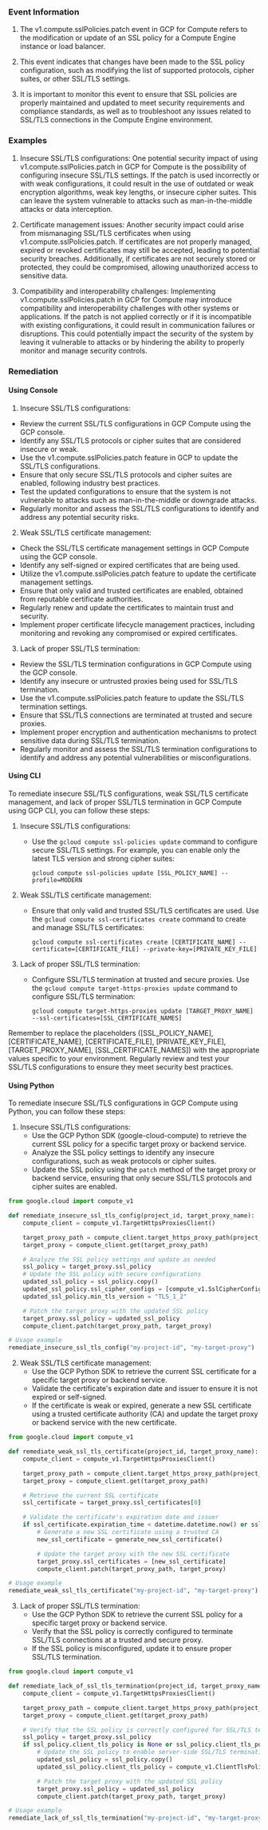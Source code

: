 
### Event Information

1. The v1.compute.sslPolicies.patch event in GCP for Compute refers to the modification or update of an SSL policy for a Compute Engine instance or load balancer.

2. This event indicates that changes have been made to the SSL policy configuration, such as modifying the list of supported protocols, cipher suites, or other SSL/TLS settings.

3. It is important to monitor this event to ensure that SSL policies are properly maintained and updated to meet security requirements and compliance standards, as well as to troubleshoot any issues related to SSL/TLS connections in the Compute Engine environment.


### Examples

1. Insecure SSL/TLS configurations: One potential security impact of using v1.compute.sslPolicies.patch in GCP for Compute is the possibility of configuring insecure SSL/TLS settings. If the patch is used incorrectly or with weak configurations, it could result in the use of outdated or weak encryption algorithms, weak key lengths, or insecure cipher suites. This can leave the system vulnerable to attacks such as man-in-the-middle attacks or data interception.

2. Certificate management issues: Another security impact could arise from mismanaging SSL/TLS certificates when using v1.compute.sslPolicies.patch. If certificates are not properly managed, expired or revoked certificates may still be accepted, leading to potential security breaches. Additionally, if certificates are not securely stored or protected, they could be compromised, allowing unauthorized access to sensitive data.

3. Compatibility and interoperability challenges: Implementing v1.compute.sslPolicies.patch in GCP for Compute may introduce compatibility and interoperability challenges with other systems or applications. If the patch is not applied correctly or if it is incompatible with existing configurations, it could result in communication failures or disruptions. This could potentially impact the security of the system by leaving it vulnerable to attacks or by hindering the ability to properly monitor and manage security controls.

### Remediation

#### Using Console

1. Insecure SSL/TLS configurations:
- Review the current SSL/TLS configurations in GCP Compute using the GCP console.
- Identify any SSL/TLS protocols or cipher suites that are considered insecure or weak.
- Use the v1.compute.sslPolicies.patch feature in GCP to update the SSL/TLS configurations.
- Ensure that only secure SSL/TLS protocols and cipher suites are enabled, following industry best practices.
- Test the updated configurations to ensure that the system is not vulnerable to attacks such as man-in-the-middle or downgrade attacks.
- Regularly monitor and assess the SSL/TLS configurations to identify and address any potential security risks.

2. Weak SSL/TLS certificate management:
- Check the SSL/TLS certificate management settings in GCP Compute using the GCP console.
- Identify any self-signed or expired certificates that are being used.
- Utilize the v1.compute.sslPolicies.patch feature to update the certificate management settings.
- Ensure that only valid and trusted certificates are enabled, obtained from reputable certificate authorities.
- Regularly renew and update the certificates to maintain trust and security.
- Implement proper certificate lifecycle management practices, including monitoring and revoking any compromised or expired certificates.

3. Lack of proper SSL/TLS termination:
- Review the SSL/TLS termination configurations in GCP Compute using the GCP console.
- Identify any insecure or untrusted proxies being used for SSL/TLS termination.
- Use the v1.compute.sslPolicies.patch feature to update the SSL/TLS termination settings.
- Ensure that SSL/TLS connections are terminated at trusted and secure proxies.
- Implement proper encryption and authentication mechanisms to protect sensitive data during SSL/TLS termination.
- Regularly monitor and assess the SSL/TLS termination configurations to identify and address any potential vulnerabilities or misconfigurations.

#### Using CLI

To remediate insecure SSL/TLS configurations, weak SSL/TLS certificate management, and lack of proper SSL/TLS termination in GCP Compute using GCP CLI, you can follow these steps:

1. Insecure SSL/TLS configurations:
   - Use the `gcloud compute ssl-policies update` command to configure secure SSL/TLS settings. For example, you can enable only the latest TLS version and strong cipher suites:
     ```
     gcloud compute ssl-policies update [SSL_POLICY_NAME] --profile=MODERN
     ```

2. Weak SSL/TLS certificate management:
   - Ensure that only valid and trusted SSL/TLS certificates are used. Use the `gcloud compute ssl-certificates create` command to create and manage SSL/TLS certificates:
     ```
     gcloud compute ssl-certificates create [CERTIFICATE_NAME] --certificate=[CERTIFICATE_FILE] --private-key=[PRIVATE_KEY_FILE]
     ```

3. Lack of proper SSL/TLS termination:
   - Configure SSL/TLS termination at trusted and secure proxies. Use the `gcloud compute target-https-proxies update` command to configure SSL/TLS termination:
     ```
     gcloud compute target-https-proxies update [TARGET_PROXY_NAME] --ssl-certificates=[SSL_CERTIFICATE_NAMES]
     ```

Remember to replace the placeholders ([SSL_POLICY_NAME], [CERTIFICATE_NAME], [CERTIFICATE_FILE], [PRIVATE_KEY_FILE], [TARGET_PROXY_NAME], [SSL_CERTIFICATE_NAMES]) with the appropriate values specific to your environment. Regularly review and test your SSL/TLS configurations to ensure they meet security best practices.

#### Using Python

To remediate insecure SSL/TLS configurations in GCP Compute using Python, you can follow these steps:

1. Insecure SSL/TLS configurations:
   - Use the GCP Python SDK (google-cloud-compute) to retrieve the current SSL policy for a specific target proxy or backend service.
   - Analyze the SSL policy settings to identify any insecure configurations, such as weak protocols or cipher suites.
   - Update the SSL policy using the `patch` method of the target proxy or backend service, ensuring that only secure SSL/TLS protocols and cipher suites are enabled.

```python
from google.cloud import compute_v1

def remediate_insecure_ssl_tls_config(project_id, target_proxy_name):
    compute_client = compute_v1.TargetHttpsProxiesClient()

    target_proxy_path = compute_client.target_https_proxy_path(project_id, target_proxy_name)
    target_proxy = compute_client.get(target_proxy_path)

    # Analyze the SSL policy settings and update as needed
    ssl_policy = target_proxy.ssl_policy
    # Update the SSL policy with secure configurations
    updated_ssl_policy = ssl_policy.copy()
    updated_ssl_policy.ssl_cipher_configs = [compute_v1.SslCipherConfig(name="MODERN")]
    updated_ssl_policy.min_tls_version = "TLS_1_2"

    # Patch the target proxy with the updated SSL policy
    target_proxy.ssl_policy = updated_ssl_policy
    compute_client.patch(target_proxy_path, target_proxy)

# Usage example
remediate_insecure_ssl_tls_config("my-project-id", "my-target-proxy")
```

2. Weak SSL/TLS certificate management:
   - Use the GCP Python SDK to retrieve the current SSL certificate for a specific target proxy or backend service.
   - Validate the certificate's expiration date and issuer to ensure it is not expired or self-signed.
   - If the certificate is weak or expired, generate a new SSL certificate using a trusted certificate authority (CA) and update the target proxy or backend service with the new certificate.

```python
from google.cloud import compute_v1

def remediate_weak_ssl_tls_certificate(project_id, target_proxy_name):
    compute_client = compute_v1.TargetHttpsProxiesClient()

    target_proxy_path = compute_client.target_https_proxy_path(project_id, target_proxy_name)
    target_proxy = compute_client.get(target_proxy_path)

    # Retrieve the current SSL certificate
    ssl_certificate = target_proxy.ssl_certificates[0]

    # Validate the certificate's expiration date and issuer
    if ssl_certificate.expiration_time < datetime.datetime.now() or ssl_certificate.self_link.startswith("https://www.googleapis.com/compute/v1/projects/"):
        # Generate a new SSL certificate using a trusted CA
        new_ssl_certificate = generate_new_ssl_certificate()

        # Update the target proxy with the new SSL certificate
        target_proxy.ssl_certificates = [new_ssl_certificate]
        compute_client.patch(target_proxy_path, target_proxy)

# Usage example
remediate_weak_ssl_tls_certificate("my-project-id", "my-target-proxy")
```

3. Lack of proper SSL/TLS termination:
   - Use the GCP Python SDK to retrieve the current SSL policy for a specific target proxy or backend service.
   - Verify that the SSL policy is correctly configured to terminate SSL/TLS connections at a trusted and secure proxy.
   - If the SSL policy is misconfigured, update it to ensure proper SSL/TLS termination.

```python
from google.cloud import compute_v1

def remediate_lack_of_ssl_tls_termination(project_id, target_proxy_name):
    compute_client = compute_v1.TargetHttpsProxiesClient()

    target_proxy_path = compute_client.target_https_proxy_path(project_id, target_proxy_name)
    target_proxy = compute_client.get(target_proxy_path)

    # Verify that the SSL policy is correctly configured for SSL/TLS termination
    ssl_policy = target_proxy.ssl_policy
    if ssl_policy.client_tls_policy is None or ssl_policy.client_tls_policy.mode != "SERVER_SIDE":
        # Update the SSL policy to enable server-side SSL/TLS termination
        updated_ssl_policy = ssl_policy.copy()
        updated_ssl_policy.client_tls_policy = compute_v1.ClientTlsPolicy(mode="SERVER_SIDE")

        # Patch the target proxy with the updated SSL policy
        target_proxy.ssl_policy = updated_ssl_policy
        compute_client.patch(target_proxy_path, target_proxy)

# Usage example
remediate_lack_of_ssl_tls_termination("my-project-id", "my-target-proxy")
```


